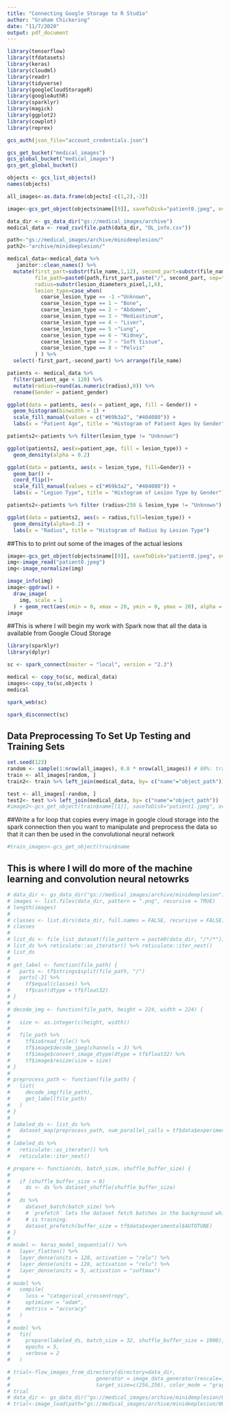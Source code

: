 ```yaml
---
title: "Connecting Google Storage to R Studio"
author: "Graham Chickering"
date: "11/7/2020"
output: pdf_document
---
```


```r
library(tensorflow)
library(tfdatasets)
library(keras)
library(cloudml)
library(readr) 
library(tidyverse)
library(googleCloudStorageR)
library(googleAuthR)
library(sparklyr)
library(magick)
library(ggplot2)
library(cowplot)
library(reprex)
```


```r
gcs_auth(json_file="account_credentials.json")

gcs_get_bucket("medical_images")   
gcs_global_bucket("medical_images")
gcs_get_global_bucket()

objects <- gcs_list_objects()
names(objects)

all_images<-as.data.frame(objects[-c(1,2),-3])

image<-gcs_get_object(objects$name[[9]], saveToDisk="patient0.jpeg", overwrite = TRUE)

```


```r

data_dir <- gs_data_dir("gs://medical_images/archive") 
medical_data <- read_csv(file.path(data_dir, "DL_info.csv")) 

path<-"gs://medical_images/archive/minideeplesion/"
path2<-"archive/minideeplesion/"

medical_data<-medical_data %>% 
   janitor::clean_names() %>% 
  mutate(first_part=substr(file_name,1,12), second_part=substr(file_name,14,20), 
         file_path=paste0(path,first_part,paste("/", second_part, sep="")),  object_path= paste0(path2,first_part,paste("/", second_part, sep="")),
         radius=substr(lesion_diameters_pixel,1,6),
         lesion_type=case_when(
           coarse_lesion_type == -1 ~"Unknown", 
           coarse_lesion_type == 1 ~ "Bone",
           coarse_lesion_type == 2 ~ "Abdomen",
           coarse_lesion_type == 3 ~ "Mediastinum",
           coarse_lesion_type == 4 ~ "Liver",
           coarse_lesion_type == 5 ~"Lung",
           coarse_lesion_type == 6 ~ "Kidney",
           coarse_lesion_type == 7 ~ "Soft tissue",
           coarse_lesion_type == 8 ~ "Pelvis"
         ) ) %>% 
  select(-first_part,-second_part) %>% arrange(file_name)
```

```r
patients <- medical_data %>%
  filter(patient_age < 120) %>%
  mutate(radius=round(as.numeric(radius),0)) %>%
  rename(Gender = patient_gender)

ggplot(data = patients, aes(x = patient_age, fill = Gender)) +
  geom_histogram(binwidth = 1) +
  scale_fill_manual(values = c("#69b3a2", "#404080")) +
  labs(x = "Patient Age", title = "Histogram of Patient Ages by Gender")
```


```r
patients2<-patients %>% filter(lesion_type != "Unknown")

ggplot(patients2, aes(x=patient_age, fill = lesion_type)) +
  geom_density(alpha = 0.2)
```


```r
ggplot(data = patients, aes(x = lesion_type, fill=Gender)) +
  geom_bar() +
  coord_flip()+
  scale_fill_manual(values = c("#69b3a2", "#404080")) +
  labs(x = "Legion Type", title = "Histogram of Lesion Type by Gender")
```

```r
patients2<-patients %>% filter (radius<250 & lesion_type != "Unknown")

ggplot(data = patients2, aes(x = radius,fill=lesion_type)) +
  geom_density(alpha=0.2) +
  labs(x = "Radius", title = "Histogram of Radius by Lesion Type")
```


##This to to print out some of the images of the actual lesions
```r

image<-gcs_get_object(objects$name[[9]], saveToDisk="patient0.jpeg", overwrite = TRUE)
img<-image_read("patient0.jpeg")
img<-image_normalize(img)

image_info(img)
image<-ggdraw() +
  draw_image(
    img, scale = 1
  ) + geom_rect(aes(xmin = 0, xmax = 20, ymin = 0, ymax = 20), alpha = 1/10,fill = "red")
image

```


##This is where I will begin my work with Spark now that all the data is available from Google Cloud Storage


```r
library(sparklyr)
library(dplyr)

```



```r

sc <- spark_connect(master = "local", version = "2.3")

medical <- copy_to(sc, medical_data)
images<-copy_to(sc,objects )
medical

spark_web(sc)

spark_disconnect(sc)

```


## Data Preprocessing To Set Up Testing and Training Sets


```r
set.seed(123)
random <- sample(1:nrow(all_images), 0.8 * nrow(all_images)) # 80%: training data, 20%: test data
train <- all_images[random, ] 
train2<- train %>% left_join(medical_data, by= c("name"="object_path"))

test <- all_images[-random, ]
test2<- test %>% left_join(medical_data, by= c("name"="object_path"))
#image2<-gcs_get_object(train$name[[1]], saveToDisk="patient1.jpeg", overwrite = TRUE)
```


##Write a for loop that copies every image in google cloud storage into the spark connection
then you want to manipulate and preprocess the data so that it can then be used in the convolutional neural network
```r
#train_images<-gcs_get_object(train$name
```




## This is where I will do more of the machine learning and convolution neural netowrks


```r
# data_dir <- gs_data_dir("gs://medical_images/archive/minideeplesion") 
# images <- list.files(data_dir, pattern = ".png", recursive = TRUE)
# length(images)
# 
# classes <- list.dirs(data_dir, full.names = FALSE, recursive = FALSE)
# classes
# 
# list_ds <- file_list_dataset(file_pattern = paste0(data_dir, "/*/*"))
# list_ds %>% reticulate::as_iterator() %>% reticulate::iter_next()
# list_ds
# 
# get_label <- function(file_path) {
#   parts <- tf$strings$split(file_path, "/")
#   parts[-2] %>% 
#     tf$equal(classes) %>% 
#     tf$cast(dtype = tf$float32)
# }
# 
# decode_img <- function(file_path, height = 224, width = 224) {
#   
#   size <- as.integer(c(height, width))
#   
#   file_path %>% 
#     tf$io$read_file() %>% 
#     tf$image$decode_jpeg(channels = 3) %>% 
#     tf$image$convert_image_dtype(dtype = tf$float32) %>% 
#     tf$image$resize(size = size)
# }
# 
# preprocess_path <- function(file_path) {
#   list(
#     decode_img(file_path),
#     get_label(file_path)
#   )
# }
# 
# labeled_ds <- list_ds %>% 
#   dataset_map(preprocess_path, num_parallel_calls = tf$data$experimental$AUTOTUNE)
# 
# labeled_ds %>% 
#   reticulate::as_iterator() %>% 
#   reticulate::iter_next()
```

```r
# prepare <- function(ds, batch_size, shuffle_buffer_size) {
#   
#   if (shuffle_buffer_size > 0)
#     ds <- ds %>% dataset_shuffle(shuffle_buffer_size)
#   
#   ds %>% 
#     dataset_batch(batch_size) %>% 
#     # `prefetch` lets the dataset fetch batches in the background while the model
#     # is training.
#     dataset_prefetch(buffer_size = tf$data$experimental$AUTOTUNE)
# }
# 
# model <- keras_model_sequential() %>% 
#   layer_flatten() %>% 
#   layer_dense(units = 128, activation = "relu") %>% 
#   layer_dense(units = 128, activation = "relu") %>% 
#   layer_dense(units = 5, activation = "softmax")
# 
# model %>% 
#   compile(
#     loss = "categorical_crossentropy",
#     optimizer = "adam",
#     metrics = "accuracy"
#   )
# 
# model %>% 
#   fit(
#     prepare(labeled_ds, batch_size = 32, shuffle_buffer_size = 1000),
#     epochs = 5,
#     verbose = 2
#   )
```




```r
# trial<-flow_images_from_directory(directory=data_dir,
#                            generator = image_data_generator(rescale=1/255),
#                            target_size=c(256,256), color_mode = "grayscale")
# trial
# data_dir <- gs_data_dir("gs://medical_images/archive/minideeplesion/000002_02_01/044.png") 
# trial<-image_load(path="gs://medical_images/archive/minideeplesion/000002_02_01", grayscale=TRUE)
```
